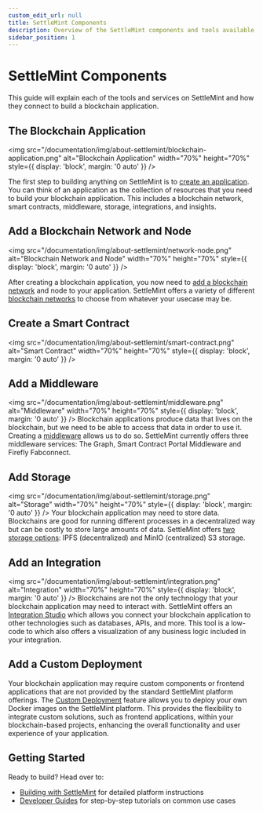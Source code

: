 ```yaml
---
custom_edit_url: null
title: SettleMint Components
description: Overview of the SettleMint components and tools available to build blockchain applications
sidebar_position: 1
---
```


# SettleMint Components

This guide will explain each of the tools and services on SettleMint and how they connect to build a blockchain application.

## The Blockchain Application

<img
  src="/documentation/img/about-settlemint/blockchain-application.png"
  alt="Blockchain Application"
  width="70%"
  height="70%"
  style={{ display: 'block', margin: '0 auto' }}
/>

The first step to building anything on SettleMint is to [create an application](../../using-platform/create-an-application). You can think of an application as the collection of resources that you need to build your blockchain application. This includes a blockchain network, smart contracts, middleware, storage, integrations, and insights.

## Add a Blockchain Network and Node

<img
  src="/documentation/img/about-settlemint/network-node.png"
  alt="Blockchain Network and Node"
  width="70%"
  height="70%"
  style={{ display: 'block', margin: '0 auto' }}
/>

After creating a blockchain application, you now need to [add a blockchain network](../../using-platform/add-a-network-to-an-application) and node to your application. SettleMint offers a variety of different [blockchain networks](../supported-blockchains) to choose from whatever your usecase may be.

## Create a Smart Contract

<img
  src="/documentation/img/about-settlemint/smart-contract.png"
  alt="Smart Contract"
  width="70%"
  height="70%"
  style={{ display: 'block', margin: '0 auto' }}
/>

## Add a Middleware

<img
  src="/documentation/img/about-settlemint/middleware.png"
  alt="Middleware"
  width="70%"
  height="70%"
  style={{ display: 'block', margin: '0 auto' }}
/>
Blockchain applications produce data that lives on the blockchain, but we need
to be able to access that data in order to use it. Creating a
[middleware](../../using-platform/middleware/) allows us to do so. SettleMint
currently offers three middleware services: The Graph, Smart Contract Portal
Middleware and Firefly Fabconnect.

## Add Storage

<img
  src="/documentation/img/about-settlemint/storage.png"
  alt="Storage"
  width="70%"
  height="70%"
  style={{ display: 'block', margin: '0 auto' }}
/>
Your blockchain application may need to store data. Blockchains are good for
running different processes in a decentralized way but can be costly to store
large amounts of data. SettleMint offers [two storage
options](../../using-platform/storage/): IPFS (decentralized) and MinIO
(centralized) S3 storage.

## Add an Integration

<img
  src="/documentation/img/about-settlemint/integration.png"
  alt="Integration"
  width="70%"
  height="70%"
  style={{ display: 'block', margin: '0 auto' }}
/>
Blockchains are not the only technology that your blockchain application may
need to interact with. SettleMint offers an [Integration
Studio](../../using-platform/integration-studio) which allows you connect your
blockchain application to other technologies such as databases, APIs, and more.
This tool is a low-code to which also offers a visualization of any business
logic included in your integration.

## Add a Custom Deployment

Your blockchain application may require custom components or frontend applications that are not provided by the standard SettleMint platform offerings. The [Custom Deployment](../../using-platform/custom-deployment/) feature allows you to deploy your own Docker images on the SettleMint platform. This provides the flexibility to integrate custom solutions, such as frontend applications, within your blockchain-based projects, enhancing the overall functionality and user experience of your application.

## Getting Started

Ready to build? Head over to:

- [Building with SettleMint](using-platform/1_add-a-network-to-an-application.md) for detailed platform instructions
- [Developer Guides](developer-guides/guide-library.mdx) for step-by-step tutorials on common use cases
